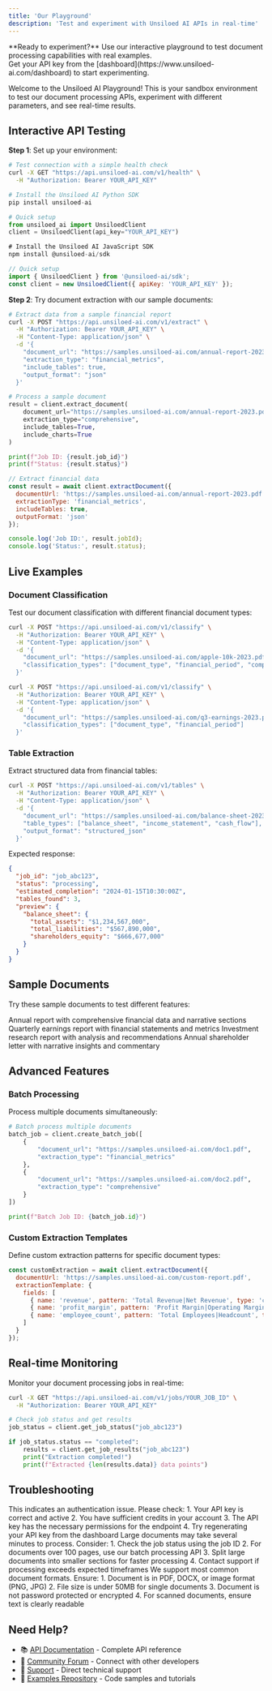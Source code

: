 ```yaml
---
title: 'Our Playground'
description: 'Test and experiment with Unsiloed AI APIs in real-time'
---
```


<Info>
  **Ready to experiment?** Use our interactive playground to test document processing capabilities with real examples. <br />
  Get your API key from the [dashboard](https://www.unsiloed-ai.com/dashboard) to start experimenting.
</Info>

Welcome to the Unsiloed AI Playground! This is your sandbox environment to test our document processing APIs, experiment with different parameters, and see real-time results.

## Interactive API Testing

**Step 1**: Set up your environment:

<CodeGroup>

  ```bash curl
  # Test connection with a simple health check
  curl -X GET "https://api.unsiloed-ai.com/v1/health" \
    -H "Authorization: Bearer YOUR_API_KEY"
  ```

```python python
# Install the Unsiloed AI Python SDK
pip install unsiloed-ai

# Quick setup
from unsiloed_ai import UnsiloedClient
client = UnsiloedClient(api_key="YOUR_API_KEY")
```

```javascript javascript
# Install the Unsiloed AI JavaScript SDK
npm install @unsiloed-ai/sdk

// Quick setup
import { UnsiloedClient } from '@unsiloed-ai/sdk';
const client = new UnsiloedClient({ apiKey: 'YOUR_API_KEY' });
```

</CodeGroup>

**Step 2**: Try document extraction with our sample documents:

<CodeGroup>

```bash curl
# Extract data from a sample financial report
curl -X POST "https://api.unsiloed-ai.com/v1/extract" \
  -H "Authorization: Bearer YOUR_API_KEY" \
  -H "Content-Type: application/json" \
  -d '{
    "document_url": "https://samples.unsiloed-ai.com/annual-report-2023.pdf",
    "extraction_type": "financial_metrics",
    "include_tables": true,
    "output_format": "json"
  }'
```

```python python
# Process a sample document
result = client.extract_document(
    document_url="https://samples.unsiloed-ai.com/annual-report-2023.pdf",
    extraction_type="comprehensive",
    include_tables=True,
    include_charts=True
)

print(f"Job ID: {result.job_id}")
print(f"Status: {result.status}")
```

```javascript javascript
// Extract financial data
const result = await client.extractDocument({
  documentUrl: 'https://samples.unsiloed-ai.com/annual-report-2023.pdf',
  extractionType: 'financial_metrics',
  includeTables: true,
  outputFormat: 'json'
});

console.log('Job ID:', result.jobId);
console.log('Status:', result.status);
```

</CodeGroup>

## Live Examples

### Document Classification

Test our document classification with different financial document types:

<CodeGroup>

```bash Sample 1: Annual Report
curl -X POST "https://api.unsiloed-ai.com/v1/classify" \
  -H "Authorization: Bearer YOUR_API_KEY" \
  -H "Content-Type: application/json" \
  -d '{
    "document_url": "https://samples.unsiloed-ai.com/apple-10k-2023.pdf",
    "classification_types": ["document_type", "financial_period", "company_sector"]
  }'
```

```bash Sample 2: Earnings Statement
curl -X POST "https://api.unsiloed-ai.com/v1/classify" \
  -H "Authorization: Bearer YOUR_API_KEY" \
  -H "Content-Type: application/json" \
  -d '{
    "document_url": "https://samples.unsiloed-ai.com/q3-earnings-2023.pdf",
    "classification_types": ["document_type", "financial_period"]
  }'
```

</CodeGroup>

### Table Extraction

Extract structured data from financial tables:

```bash
curl -X POST "https://api.unsiloed-ai.com/v1/tables" \
  -H "Authorization: Bearer YOUR_API_KEY" \
  -H "Content-Type: application/json" \
  -d '{
    "document_url": "https://samples.unsiloed-ai.com/balance-sheet-2023.pdf",
    "table_types": ["balance_sheet", "income_statement", "cash_flow"],
    "output_format": "structured_json"
  }'
```

Expected response:
```json
{
  "job_id": "job_abc123",
  "status": "processing",
  "estimated_completion": "2024-01-15T10:30:00Z",
  "tables_found": 3,
  "preview": {
    "balance_sheet": {
      "total_assets": "$1,234,567,000",
      "total_liabilities": "$567,890,000",
      "shareholders_equity": "$666,677,000"
    }
  }
}
```

## Sample Documents

Try these sample documents to test different features:

<CardGroup cols={2}>
  <Card
    title="Apple 10-K Filing"
    icon="file-chart-line"
    href="https://samples.unsiloed-ai.com/apple-10k-2023.pdf"
  >
    Annual report with comprehensive financial data and narrative sections
  </Card>
  <Card
    title="Tesla Q3 Earnings"
    icon="chart-line"
    href="https://samples.unsiloed-ai.com/tesla-q3-2023.pdf"
  >
    Quarterly earnings report with financial statements and metrics
  </Card>
  <Card
    title="Goldman Sachs Research"
    icon="magnifying-glass-chart"
    href="https://samples.unsiloed-ai.com/gs-research-2023.pdf"
  >
    Investment research report with analysis and recommendations
  </Card>
  <Card
    title="Berkshire Hathaway Letter"
    icon="envelope"
    href="https://samples.unsiloed-ai.com/brk-letter-2023.pdf"
  >
    Annual shareholder letter with narrative insights and commentary
  </Card>
</CardGroup>

## Advanced Features

### Batch Processing

Process multiple documents simultaneously:

```python
# Batch process multiple documents
batch_job = client.create_batch_job([
    {
        "document_url": "https://samples.unsiloed-ai.com/doc1.pdf",
        "extraction_type": "financial_metrics"
    },
    {
        "document_url": "https://samples.unsiloed-ai.com/doc2.pdf",
        "extraction_type": "comprehensive"
    }
])

print(f"Batch Job ID: {batch_job.id}")
```

### Custom Extraction Templates

Define custom extraction patterns for specific document types:

```javascript
const customExtraction = await client.extractDocument({
  documentUrl: 'https://samples.unsiloed-ai.com/custom-report.pdf',
  extractionTemplate: {
    fields: [
      { name: 'revenue', pattern: 'Total Revenue|Net Revenue', type: 'currency' },
      { name: 'profit_margin', pattern: 'Profit Margin|Operating Margin', type: 'percentage' },
      { name: 'employee_count', pattern: 'Total Employees|Headcount', type: 'number' }
    ]
  }
});
```

## Real-time Monitoring

Monitor your document processing jobs in real-time:

<CodeGroup>

```bash Check Job Status
curl -X GET "https://api.unsiloed-ai.com/v1/jobs/YOUR_JOB_ID" \
  -H "Authorization: Bearer YOUR_API_KEY"
```

```python Get Results
# Check job status and get results
job_status = client.get_job_status("job_abc123")

if job_status.status == "completed":
    results = client.get_job_results("job_abc123")
    print("Extraction completed!")
    print(f"Extracted {len(results.data)} data points")
```

</CodeGroup>

## Troubleshooting

<AccordionGroup>
  <Accordion title='Error: Invalid API key or unauthorized access'>
    This indicates an authentication issue. Please check:
    1. Your API key is correct and active
    2. You have sufficient credits in your account
    3. The API key has the necessary permissions for the endpoint
    4. Try regenerating your API key from the dashboard
  </Accordion>

  <Accordion title="Issue: Document processing is taking too long">
    Large documents may take several minutes to process. Consider:
    1. Check the job status using the job ID
    2. For documents over 100 pages, use our batch processing API
    3. Split large documents into smaller sections for faster processing
    4. Contact support if processing exceeds expected timeframes
  </Accordion>

  <Accordion title="Error: Unsupported document format">
    We support most common document formats. Ensure:
    1. Document is in PDF, DOCX, or image format (PNG, JPG)
    2. File size is under 50MB for single documents
    3. Document is not password protected or encrypted
    4. For scanned documents, ensure text is clearly readable
  </Accordion>
</AccordionGroup>

## Need Help?

- 📚 [API Documentation](/api-reference/extraction) - Complete API reference
- 💬 [Community Forum](https://www.unsiloed-ai.com/community) - Connect with other developers
- 📧 [Support](mailto:support@unsiloed-ai.com) - Direct technical support
- 🎯 [Examples Repository](https://github.com/unsiloed-ai/examples) - Code samples and tutorials 